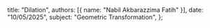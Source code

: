   title: "Dilation",
  authors: [{ name: "Nabil Akbarazzima Fatih" }],
  date: "10/05/2025",
  subject: "Geometric Transformation",
};
